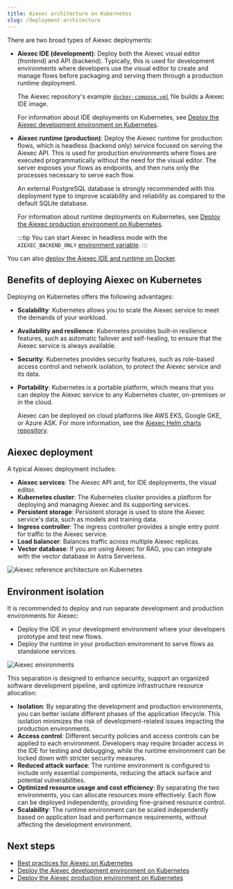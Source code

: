 ```yaml
---
title: Aiexec architecture on Kubernetes
slug: /deployment-architecture
---
```


There are two broad types of Aiexec deployments:

* **Aiexec IDE (development)**: Deploy both the Aiexec visual editor (frontend) and API (backend). Typically, this is used for development environments where developers use the visual editor to create and manage flows before packaging and serving them through a production runtime deployment.

    The Aiexec repository's example [`docker-compose.yml`](https://gitlab.com/khulnasoft/aiexec/blob/main/docker_example/docker-compose.yml) file builds a Aiexec IDE image.

    For information about IDE deployments on Kubernetes, see [Deploy the Aiexec development environment on Kubernetes](/deployment-kubernetes-dev).


* **Aiexec runtime (production)**: Deploy the Aiexec runtime for production flows, which is headless (backend only) service focused on serving the Aiexec API. This is used for production environments where flows are executed programmatically without the need for the visual editor. The server exposes your flows as endpoints, and then runs only the processes necessary to serve each flow.

    An external PostgreSQL database is strongly recommended with this deployment type to improve scalability and reliability as compared to the default SQLite database.

    For information about runtime deployments on Kubernetes, see [Deploy the Aiexec production environment on Kubernetes](/deployment-kubernetes-prod).

    :::tip
    You can start Aiexec in headless mode with the `AIEXEC_BACKEND_ONLY` [environment variable](/environment-variables).
    :::

You can also [deploy the Aiexec IDE and runtime on Docker](/deployment-docker).

## Benefits of deploying Aiexec on Kubernetes

Deploying on Kubernetes offers the following advantages:

* **Scalability**: Kubernetes allows you to scale the Aiexec service to meet the demands of your workload.
* **Availability and resilience**: Kubernetes provides built-in resilience features, such as automatic failover and self-healing, to ensure that the Aiexec service is always available.
* **Security**: Kubernetes provides security features, such as role-based access control and network isolation, to protect the Aiexec service and its data.
* **Portability**: Kubernetes is a portable platform, which means that you can deploy the Aiexec service to any Kubernetes cluster, on-premises or in the cloud.

    Aiexec can be deployed on cloud platforms like AWS EKS, Google GKE, or Azure ASK. For more information, see the [Aiexec Helm charts repository](https://gitlab.com/khulnasoft/aiexec-helm-charts).

## Aiexec deployment

A typical Aiexec deployment includes:

* **Aiexec services**: The Aiexec API and, for IDE deployments, the visual editor.
* **Kubernetes cluster**: The Kubernetes cluster provides a platform for deploying and managing Aiexec and its supporting services.
* **Persistent storage**: Persistent storage is used to store the Aiexec service's data, such as models and training data.
* **Ingress controller**: The ingress controller provides a single entry point for traffic to the Aiexec service.
* **Load balancer**: Balances traffic across multiple Aiexec replicas.
* **Vector database**: If you are using Aiexec for RAG, you can integrate with the vector database in Astra Serverless.

![Aiexec reference architecture on Kubernetes](/img/aiexec-reference-architecture.png)

## Environment isolation

It is recommended to deploy and run separate development and production environments for Aiexec:

* Deploy the IDE in your development environment where your developers prototype and test new flows.
* Deploy the runtime in your production environment to serve flows as standalone services.

![Aiexec environments](/img/aiexec-env.png)

This separation is designed to enhance security, support an organized software development pipeline, and optimize infrastructure resource allocation:

* **Isolation**: By separating the development and production environments, you can better isolate different phases of the application lifecycle. This isolation minimizes the risk of development-related issues impacting the production environments.
* **Access control**: Different security policies and access controls can be applied to each environment. Developers may require broader access in the IDE for testing and debugging, while the runtime environment can be locked down with stricter security measures.
* **Reduced attack surface**: The runtime environment is configured to include only essential components, reducing the attack surface and potential vulnerabilities.
* **Optimized resource usage and cost efficiency**: By separating the two environments, you can allocate resources more effectively. Each flow can be deployed independently, providing fine-grained resource control.
* **Scalability**: The runtime environment can be scaled independently based on application load and performance requirements, without affecting the development environment.

## Next steps

* [Best practices for Aiexec on Kubernetes](/deployment-prod-best-practices)
* [Deploy the Aiexec development environment on Kubernetes](/deployment-kubernetes-dev)
* [Deploy the Aiexec production environment on Kubernetes](/deployment-kubernetes-prod)